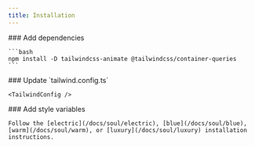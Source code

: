 ```yaml
---
title: Installation
---
```


<Steps>
  <Step>
    ### Add dependencies

    ```bash
    npm install -D tailwindcss-animate @tailwindcss/container-queries
    ```

  </Step>
  <Step>
    ### Update `tailwind.config.ts`

    <TailwindConfig />

  </Step>
  <Step>
    ### Add style variables

    Follow the [electric](/docs/soul/electric), [blue](/docs/soul/blue), [warm](/docs/soul/warm), or [luxury](/docs/soul/luxury) installation instructions.

  </Step>
</Steps>
